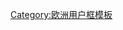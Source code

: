 {{Userbox
  |border-c = #000000
  |border-s = 1
  |id-c     = #FFFFFF
  |id-s     = 12
  |id-fc    = #000000
  |info-c   = #ffe000
  |info-s   = 9
  |info-fc  = #FFFFFF
  |id       = [[File:Flag_of_the_Vatican_City.svg|60px|center]]
  |info     = 這個用戶居住于[[梵蒂岡]]。
}}
<noinclude>[[Category:欧洲用户框模板]]</noinclude>